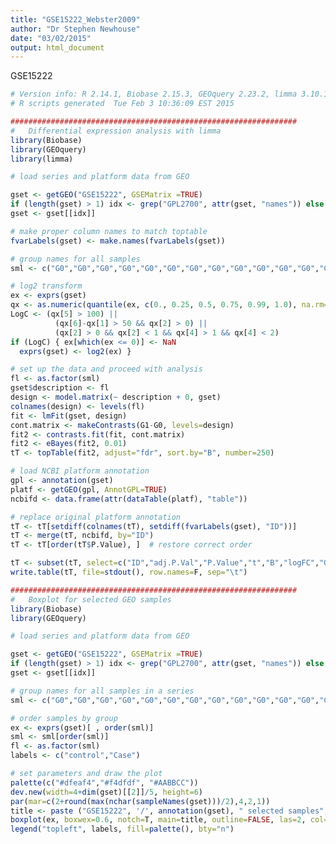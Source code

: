 ```yaml
---
title: "GSE15222_Webster2009"
author: "Dr Stephen Newhouse"
date: "03/02/2015"
output: html_document
---
```


GSE15222

```r

# Version info: R 2.14.1, Biobase 2.15.3, GEOquery 2.23.2, limma 3.10.1
# R scripts generated  Tue Feb 3 10:36:09 EST 2015

################################################################
#   Differential expression analysis with limma
library(Biobase)
library(GEOquery)
library(limma)

# load series and platform data from GEO

gset <- getGEO("GSE15222", GSEMatrix =TRUE)
if (length(gset) > 1) idx <- grep("GPL2700", attr(gset, "names")) else idx <- 1
gset <- gset[[idx]]

# make proper column names to match toptable 
fvarLabels(gset) <- make.names(fvarLabels(gset))

# group names for all samples
sml <- c("G0","G0","G0","G0","G0","G0","G0","G0","G0","G0","G0","G0","G0","G0","G0","G0","G0","G0","G0","G0","G0","G0","G0","G0","G0","G0","G0","G0","G0","G0","G0","G0","G0","G0","G0","G0","G0","G0","G0","G0","G0","G0","G0","G0","G0","G0","G0","G0","G0","G0","G0","G0","G0","G0","G0","G0","G0","G0","G0","G0","G0","G0","G0","G0","G0","G0","G0","G0","G0","G0","G0","G0","G0","G0","G0","G0","G0","G0","G0","G0","G0","G0","G0","G0","G0","G0","G0","G0","G0","G0","G0","G0","G0","G0","G0","G0","G0","G0","G0","G0","G0","G0","G0","G0","G0","G0","G0","G0","G0","G0","G0","G0","G0","G0","G0","G0","G0","G0","G0","G0","G0","G0","G0","G0","G0","G0","G0","G0","G0","G0","G0","G0","G0","G0","G0","G0","G0","G0","G0","G0","G0","G0","G0","G0","G0","G0","G0","G0","G0","G0","G0","G0","G0","G0","G0","G0","G0","G0","G0","G0","G0","G0","G0","G0","G0","G0","G0","G0","G0","G0","G0","G0","G0","G0","G0","G0","G0","G0","G0","G0","G0","G0","G0","G0","G0","G0","G0","G1","G1","G1","G1","G1","G1","G1","G1","G1","G1","G1","G1","G1","G1","G1","G1","G1","G1","G1","G1","G1","G1","G1","G1","G1","G1","G1","G1","G1","G1","G1","G1","G1","G1","G1","G1","G1","G1","G1","G1","G1","G1","G1","G1","G1","G1","G1","G1","G1","G1","G1","G1","G1","G1","G1","G1","G1","G1","G1","G1","G1","G1","G1","G1","G1","G1","G1","G1","G1","G1","G1","G1","G1","G1","G1","G1","G1","G1","G1","G1","G1","G1","G1","G1","G1","G1","G1","G1","G1","G1","G1","G1","G1","G1","G1","G1","G1","G1","G1","G1","G1","G1","G1","G1","G1","G1","G1","G1","G1","G1","G1","G1","G1","G1","G1","G1","G1","G1","G1","G1","G1","G1","G1","G1","G1","G1","G1","G1","G1","G1","G1","G1","G1","G1","G1","G1","G1","G1","G1","G1","G1","G1","G1","G1","G1","G1","G1","G1","G1","G1","G1","G1","G1","G1","G1","G1","G1","G1","G1","G1","G1","G1","G1","G1","G1","G1","G1","G1","G1","G1","G1","G1","G1","G1","G1","G1");

# log2 transform
ex <- exprs(gset)
qx <- as.numeric(quantile(ex, c(0., 0.25, 0.5, 0.75, 0.99, 1.0), na.rm=T))
LogC <- (qx[5] > 100) ||
          (qx[6]-qx[1] > 50 && qx[2] > 0) ||
          (qx[2] > 0 && qx[2] < 1 && qx[4] > 1 && qx[4] < 2)
if (LogC) { ex[which(ex <= 0)] <- NaN
  exprs(gset) <- log2(ex) }

# set up the data and proceed with analysis
fl <- as.factor(sml)
gset$description <- fl
design <- model.matrix(~ description + 0, gset)
colnames(design) <- levels(fl)
fit <- lmFit(gset, design)
cont.matrix <- makeContrasts(G1-G0, levels=design)
fit2 <- contrasts.fit(fit, cont.matrix)
fit2 <- eBayes(fit2, 0.01)
tT <- topTable(fit2, adjust="fdr", sort.by="B", number=250)

# load NCBI platform annotation
gpl <- annotation(gset)
platf <- getGEO(gpl, AnnotGPL=TRUE)
ncbifd <- data.frame(attr(dataTable(platf), "table"))

# replace original platform annotation
tT <- tT[setdiff(colnames(tT), setdiff(fvarLabels(gset), "ID"))]
tT <- merge(tT, ncbifd, by="ID")
tT <- tT[order(tT$P.Value), ]  # restore correct order

tT <- subset(tT, select=c("ID","adj.P.Val","P.Value","t","B","logFC","Gene.symbol","Gene.title"))
write.table(tT, file=stdout(), row.names=F, sep="\t")

################################################################
#   Boxplot for selected GEO samples
library(Biobase)
library(GEOquery)

# load series and platform data from GEO

gset <- getGEO("GSE15222", GSEMatrix =TRUE)
if (length(gset) > 1) idx <- grep("GPL2700", attr(gset, "names")) else idx <- 1
gset <- gset[[idx]]

# group names for all samples in a series
sml <- c("G0","G0","G0","G0","G0","G0","G0","G0","G0","G0","G0","G0","G0","G0","G0","G0","G0","G0","G0","G0","G0","G0","G0","G0","G0","G0","G0","G0","G0","G0","G0","G0","G0","G0","G0","G0","G0","G0","G0","G0","G0","G0","G0","G0","G0","G0","G0","G0","G0","G0","G0","G0","G0","G0","G0","G0","G0","G0","G0","G0","G0","G0","G0","G0","G0","G0","G0","G0","G0","G0","G0","G0","G0","G0","G0","G0","G0","G0","G0","G0","G0","G0","G0","G0","G0","G0","G0","G0","G0","G0","G0","G0","G0","G0","G0","G0","G0","G0","G0","G0","G0","G0","G0","G0","G0","G0","G0","G0","G0","G0","G0","G0","G0","G0","G0","G0","G0","G0","G0","G0","G0","G0","G0","G0","G0","G0","G0","G0","G0","G0","G0","G0","G0","G0","G0","G0","G0","G0","G0","G0","G0","G0","G0","G0","G0","G0","G0","G0","G0","G0","G0","G0","G0","G0","G0","G0","G0","G0","G0","G0","G0","G0","G0","G0","G0","G0","G0","G0","G0","G0","G0","G0","G0","G0","G0","G0","G0","G0","G0","G0","G0","G0","G0","G0","G0","G0","G0","G1","G1","G1","G1","G1","G1","G1","G1","G1","G1","G1","G1","G1","G1","G1","G1","G1","G1","G1","G1","G1","G1","G1","G1","G1","G1","G1","G1","G1","G1","G1","G1","G1","G1","G1","G1","G1","G1","G1","G1","G1","G1","G1","G1","G1","G1","G1","G1","G1","G1","G1","G1","G1","G1","G1","G1","G1","G1","G1","G1","G1","G1","G1","G1","G1","G1","G1","G1","G1","G1","G1","G1","G1","G1","G1","G1","G1","G1","G1","G1","G1","G1","G1","G1","G1","G1","G1","G1","G1","G1","G1","G1","G1","G1","G1","G1","G1","G1","G1","G1","G1","G1","G1","G1","G1","G1","G1","G1","G1","G1","G1","G1","G1","G1","G1","G1","G1","G1","G1","G1","G1","G1","G1","G1","G1","G1","G1","G1","G1","G1","G1","G1","G1","G1","G1","G1","G1","G1","G1","G1","G1","G1","G1","G1","G1","G1","G1","G1","G1","G1","G1","G1","G1","G1","G1","G1","G1","G1","G1","G1","G1","G1","G1","G1","G1","G1","G1","G1","G1","G1","G1","G1","G1","G1","G1","G1")

# order samples by group
ex <- exprs(gset)[ , order(sml)]
sml <- sml[order(sml)]
fl <- as.factor(sml)
labels <- c("control","Case")

# set parameters and draw the plot
palette(c("#dfeaf4","#f4dfdf", "#AABBCC"))
dev.new(width=4+dim(gset)[[2]]/5, height=6)
par(mar=c(2+round(max(nchar(sampleNames(gset)))/2),4,2,1))
title <- paste ("GSE15222", '/', annotation(gset), " selected samples", sep ='')
boxplot(ex, boxwex=0.6, notch=T, main=title, outline=FALSE, las=2, col=fl)
legend("topleft", labels, fill=palette(), bty="n")


```